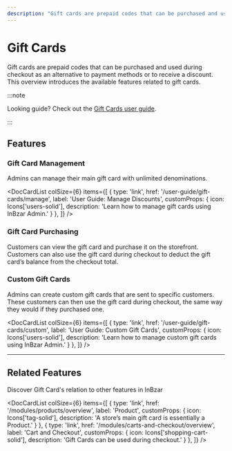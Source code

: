 ```yaml
---
description: "Gift cards are prepaid codes that can be purchased and used during checkout as an alternative to payment methods or to receive a discount. Learn about the available features and guides."
---
```



# Gift Cards

Gift cards are prepaid codes that can be purchased and used during checkout as an alternative to payment methods or to receive a discount. This overview introduces the available features related to gift cards.

:::note

Looking guide? Check out the [Gift Cards user guide](../../user-guide/gift-cards/index.md).

:::

## Features

### Gift Card Management

Admins can manage their main gift card with unlimited denominations.

<DocCardList colSize={6} items={[
  {
    type: 'link',
    href: '/user-guide/gift-cards/manage',
    label: 'User Guide: Manage Discounts',
    customProps: {
      icon: Icons['users-solid'],
      description: 'Learn how to manage gift cards using InBzar Admin.'
    }
  },
]} />

### Gift Card Purchasing

Customers can view the gift card and purchase it on the storefront. Customers can also use the gift card during checkout to deduct the gift card’s balance from the checkout total.

### Custom Gift Cards

Admins can create custom gift cards that are sent to specific customers. These customers can then use the gift card during checkout, the same way they would if they purchased one.

<DocCardList colSize={6} items={[
  {
    type: 'link',
    href: '/user-guide/gift-cards/custom',
    label: 'User Guide: Custom Gift Cards',
    customProps: {
      icon: Icons['users-solid'],
      description: 'Learn how to manage custom gift cards using InBzar Admin.'
    }
  },
]} />

---

## Related Features

Discover Gift Card's relation to other features in InBzar

<DocCardList colSize={6} items={[
  {
    type: 'link',
    href: '/modules/products/overview',
    label: 'Product',
    customProps: {
      icon: Icons['tag-solid'],
      description: 'A store’s main gift card is essentially a Product.'
    }
  },
  {
    type: 'link',
    href: '/modules/carts-and-checkout/overview',
    label: 'Cart and Checkout',
    customProps: {
      icon: Icons['shopping-cart-solid'],
      description: 'Gift Cards can be used during checkout.'
    }
  },
]} />